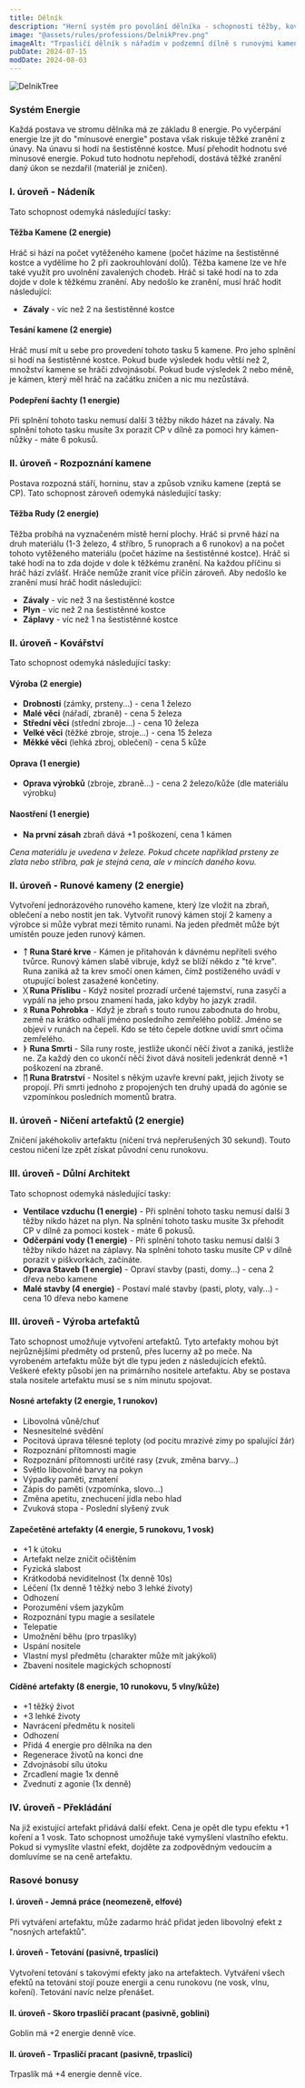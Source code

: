 ```yaml
---
title: Dělník
description: "Herní systém pro povolání dělníka - schopnosti těžby, kovářství, runové magie a výroby artefaktů včetně energetického managementu"
image: "@assets/rules/professions/DelnikPrev.png"
imageAlt: "Trpasličí dělník s nářadím v podzemní dílně s runovými kameny"
pubDate: 2024-07-15
modDate: 2024-08-03
---
```

![DelnikTree](@assets/rules/professions/Delnik.webp)
### Systém Energie

Každá postava ve stromu dělníka má ze základu 8 energie. Po vyčerpání energie lze jít do "mínusové energie" postava však riskuje těžké zranění z únavy. Na únavu si hodí na šestistěnné kostce. Musí přehodit hodnotu své minusové energie. Pokud tuto hodnotu nepřehodí, dostává těžké zranění daný úkon se nezdařil (materiál je zničen).

### I. úroveň - Nádeník

Tato schopnost odemyká následující tasky:

#### Těžba Kamene (2 energie)
Hráč si hází na počet vytěženého kamene (počet házíme na šestistěnné kostce a vydělíme ho 2 při zaokrouhlování dolů). Těžba kamene lze ve hře také využít pro uvolnění zavalených chodeb. Hráč si také hodí na to zda dojde v dole k těžkému zranění. Aby nedošlo ke zranění, musí hráč hodit následující:

- **Závaly** - víc než 2 na šestistěnné kostce

#### Tesání kamene (2 energie)
Hráč musí mít u sebe pro provedení tohoto tasku 5 kamene. Pro jeho splnění si hodí na šestistěnné kostce. Pokud bude výsledek hodu větší než 2, množství kamene se hráči zdvojnásobí. Pokud bude výsledek 2 nebo méně, je kámen, který měl hráč na začátku zničen a nic mu nezůstává.

#### Podepření šachty (1 energie)
Při splnění tohoto tasku nemusí další 3 těžby nikdo házet na závaly. Na splnění tohoto tasku musíte 3x porazit CP v dílně za pomoci hry kámen-nůžky - máte 6 pokusů.

### II. úroveň - Rozpoznání kamene

Postava rozpozná stáří, horninu, stav a způsob vzniku kamene (zeptá se CP). Tato schopnost zároveň odemyká následující tasky:

#### Těžba Rudy (2 energie)
Těžba probíhá na vyznačeném místě herní plochy. Hráč si prvně hází na druh materiálu (1-3 železo, 4 stříbro, 5 runoprach a 6 runokov) a na počet tohoto vytěženého materiálu (počet házíme na šestistěnné kostce). Hráč si také hodí na to zda dojde v dole k těžkému zranění. Na každou příčinu si hráč hází zvlášť. Hráče nemůže zranit více příčin zároveň. Aby nedošlo ke zranění musí hráč hodit následující:

- **Závaly** - víc než 3 na šestistěnné kostce
- **Plyn** - víc než 2 na šestistěnné kostce  
- **Záplavy** - víc než 1 na šestistěnné kostce

### II. úroveň - Kovářství

Tato schopnost odemyká následující tasky:

#### Výroba (2 energie)
- **Drobnosti** (zámky, prsteny...) - cena 1 železo
- **Malé věci** (nářadí, zbraně) - cena 5 železa
- **Střední věci** (střední zbroje...) - cena 10 železa
- **Velké věci** (těžké zbroje, stroje...) - cena 15 železa
- **Měkké věci** (lehká zbroj, oblečení) - cena 5 kůže

#### Oprava (1 energie)
- **Oprava výrobků** (zbroje, zbraně...) - cena 2 železo/kůže (dle materiálu výrobku)

#### Naostření (1 energie)
- **Na první zásah** zbraň dává +1 poškození, cena 1 kámen

*Cena materiálu je uvedena v železe. Pokud chcete například prsteny ze zlata nebo stříbra, pak je stejná cena, ale v mincích daného kovu.*

### II. úroveň - Runové kameny (2 energie)

Vytvoření jednorázového runového kamene, který lze vložit na zbraň, oblečení a nebo nostit jen tak. Vytvořit runový kámen stojí 2 kameny a výrobce si může vybrat mezi těmito runami. Na jeden předmět může být umístěn pouze jeden runový kámen.

- **ᛏ Runa Staré krve** - Kámen je přitahován k dávnému nepříteli svého tvůrce. Runový kámen slabě vibruje, když se blíží někdo z "té krve". Runa zaniká až ta krev smočí onen kámen, čímž postiženého uvádí v otupující bolest zasažené končetiny.
- **ᚷ Runa Příslibu** - Když nositel prozradí určené tajemství, runa zasyčí a vypálí na jeho prsou znamení hada, jako kdyby ho jazyk zradil.
- **ᛟ Runa Pohrobka** - Když je zbraň s touto runou zabodnuta do hrobu, země na krátko odhalí jméno posledního zemřelého poblíž. Jméno se objeví v runách na čepeli. Kdo se této čepele dotkne uvidí smrt očima zemřelého.
- **ᚦ Runa Smrti** - Síla runy roste, jestliže ukončí něčí život a zaniká, jestliže ne. Za každý den co ukončí něčí život dává nositeli jedenkrát denně +1 poškození na zbraně.
- **ᛖ Runa Bratrství** - Nositel s někým uzavře krevní pakt, jejich životy se propojí. Při smrti jednoho z propojených ten druhý upadá do agónie se vzpomínkou posledních momentů bratra.

### II. úroveň - Ničení artefaktů (2 energie)

Zničení jakéhokoliv artefaktu (ničení trvá nepřerušených 30 sekund). Touto cestou ničení lze zpět získat původní cenu runokovu.

### III. úroveň - Důlní Architekt

Tato schopnost odemyká následující tasky:

- **Ventilace vzduchu (1 energie)** - Při splnění tohoto tasku nemusí další 3 těžby nikdo házet na plyn. Na splnění tohoto tasku musíte 3x přehodit CP v dílně za pomoci kostek - máte 6 pokusů.
- **Odčerpání vody (1 energie)** - Při splnění tohoto tasku nemusí další 3 těžby nikdo házet na záplavy. Na splnění tohoto tasku musíte CP v dílně porazit v piškvorkách, začínáte.
- **Oprava Staveb (1 energie)** - Opraví stavby (pasti, domy…) - cena 2 dřeva nebo kamene
- **Malé stavby (4 energie)** - Postaví malé stavby (pasti, ploty, valy...) - cena 10 dřeva nebo kamene

### III. úroveň - Výroba artefaktů

Tato schopnost umožňuje vytvoření artefaktů. Tyto artefakty mohou být nejrůznějšími předměty od prstenů, přes lucerny až po meče. Na vyrobeném artefaktu může být dle typu jeden z následujících efektů. Veškeré efekty působí jen na primárního nositele artefaktu. Aby se postava stala nositele artefaktu musí se s ním minutu spojovat.

#### Nosné artefakty (2 energie, 1 runokov)
- Libovolná vůně/chuť
- Nesnesitelné svědění
- Pocitová úprava tělesné teploty (od pocitu mrazivé zimy po spalující žár)
- Rozpoznání přítomnosti magie
- Rozpoznání přítomnosti určité rasy (zvuk, změna barvy…)
- Světlo libovolné barvy na pokyn
- Výpadky paměti, zmatení
- Zápis do paměti (vzpomínka, slovo…)
- Změna apetitu, znechucení jídla nebo hlad
- Zvuková stopa - Poslední slyšený zvuk

#### Zapečetěné artefakty (4 energie, 5 runokovu, 1 vosk)
- +1 k útoku
- Artefakt nelze zničit očištěním
- Fyzická slabost
- Krátkodobá neviditelnost (1x denně 10s)
- Léčení (1x denně 1 těžký nebo 3 lehké životy)
- Odhození
- Porozumění všem jazykům
- Rozpoznání typu magie a sesilatele
- Telepatie
- Umožnění běhu (pro trpaslíky)
- Uspání nositele
- Vlastní mysl předmětu (charakter může mít jakýkoli)
- Zbavení nositele magických schopností

#### Cíděné artefakty (8 energie, 10 runokovu, 5 vlny/kůže)
- +1 těžký život
- +3 lehké životy
- Navrácení předmětu k nositeli
- Odhození
- Přidá 4 energie pro dělníka na den
- Regenerace životů na konci dne
- Zdvojnásobí sílu útoku
- Zrcadlení magie 1x denně
- Zvednutí z agonie (1x denně)

### IV. úroveň - Překládání

Na již existující artefakt přidává další efekt. Cena je opět dle typu efektu +1 koření a 1 vosk. Tato schopnost umožňuje také vymyšlení vlastního efektu. Pokud si vymyslíte vlastní efekt, dojděte za zodpovědným vedoucím a domluvíme se na ceně artefaktu.

### Rasové bonusy

#### I. úroveň - Jemná práce (neomezeně, elfové)
Při vytváření artefaktu, může zadarmo hráč přidat jeden libovolný efekt z "nosných artefaktů".

#### I. úroveň - Tetování (pasivně, trpaslíci)
Vytvoření tetování s takovými efekty jako na artefaktech. Vytváření všech efektů na tetování stojí pouze energii a cenu runokovu (ne vosk, vlnu, koření). Tetování navíc nelze přenášet.

#### II. úroveň - Skoro trpasličí pracant (pasivně, goblini)
Goblin má +2 energie denně více.

#### II. úroveň - Trpasličí pracant (pasivně, trpaslíci)
Trpaslík má +4 energie denně více.
